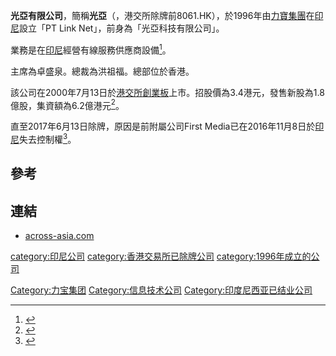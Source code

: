 '''光亞有限公司'''，簡稱'''光亞'''（'''{{lang-en|ACROSSASIA LIMITED}}'''，港交所除牌前8061.HK），於1996年由[[力寶集團|力寶集團]]在[[印尼|印尼]]設立「PT Link Net」，前身為「光亞科技有限公司」。

業務是在[[印尼|印尼]]經營有線服務供應商設備<ref>{{Cite web |url=http://www.across-asia.com/corporate_profile_tc.asp |title=光亞有限公司簡介 |accessdate=2013-05-25 |archive-date=2015-12-02 |archive-url=https://web.archive.org/web/20151202005512/http://www.across-asia.com/corporate_profile_tc.asp |dead-url=yes }}</ref>。

主席為卓盛泉。總裁為洪祖福。總部位於香港。

該公司在2000年7月13日於[[港交所|港交所]][[香港創業板|創業板]]上市。招股價為3.4港元，發售新股為1.8億股，集資額為6.2億港元<ref>{{Cite web |url=http://www.hkexnews.hk/newlistings/prospectuses/tc_8061pro-20000706chap01.pdf |title=光亞有限公司提供招股資料 |access-date=2013-05-25 |archive-url=https://web.archive.org/web/20140202180505/http://www.hkexnews.hk/newlistings/prospectuses/tc_8061pro-20000706chap01.pdf |archive-date=2014-02-02 |dead-url=yes }}</ref>。

直至2017年6月13日除牌，原因是前附屬公司First Media已在2016年11月8日於[[印尼|印尼]]失去控制權<REF>
{{Cite web |url=http://www.hkexnews.hk/listedco/listconews/GEM/2017/0607/GLN20170607040_C.pdf |title=除牌公告 |accessdate=2017-11-12 |archive-date=2017-11-13 |archive-url=https://web.archive.org/web/20171113003337/http://www.hkexnews.hk/listedco/listconews/GEM/2017/0607/GLN20170607040_C.pdf |dead-url=no }}
</REF>。

==參考==
{{reflist}}

==連結==
*[http://www.across-asia.com/ across-asia.com]{{Wayback|url=http://www.across-asia.com/ |date=20130522071141 }}

[[Category:力宝集团|Category:力宝集团]]
[[category:印尼公司|category:印尼公司]]
[[category:香港交易所已除牌公司|category:香港交易所已除牌公司]]
[[Category:信息技术公司|Category:信息技术公司]]
[[category:1996年成立的公司|category:1996年成立的公司]]
[[Category:印度尼西亚已结业公司|Category:印度尼西亚已结业公司]]